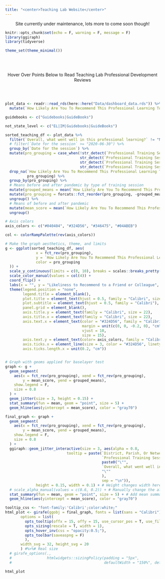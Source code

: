 ```yaml
---
title: "<center>Teaching Lab Website</center>"
---
```


<center>
Site currently under maintenance, lots more to come soon though!
</center>

```r
knitr::opts_chunk$set(echo = F, warning = F, message = F)
library(ggiraph)
library(tidyverse)

theme_set(theme_minimal())
```



<br>
<br>

<center> Hover Over Points Below to Read Teaching Lab Professional Development Reviews </center>

<br>
<br>

```r
plot_data <- readr::read_rds(here::here("Data/dashboard_data.rds")) %>%
  mutate(`How Likely Are You To Recommend This Professional Learning To A Colleague Or Friend?` = as.numeric(`How Likely Are You To Recommend This Professional Learning To A Colleague Or Friend?`))

guidebooks <- c("Guidebooks|GuideBooks")

not_state_level <- c("EL|IM|Guidebooks|GuideBooks")

sorted_teaching_df <- plot_data %>%
  filter(`Overall, what went well in this professional learning?` != "No Response") %>%
  # filter(`Date for the session` >= "2020-06-30") %>%
  group_by(`Date for the session`) %>%
  mutate(pro_grouping = case_when(!str_detect(`Professional Training Session`, not_state_level) == T ~ "State-Level",
                                  str_detect(`Professional Training Session`, "IM") == T ~ "Illustrative Mathematics",
                                  str_detect(`Professional Training Session`, guidebooks) == T ~ "Guidebooks",
                                  str_detect(`Professional Training Session`, "EL") == T ~ "EL")) %>%
  drop_na(`How Likely Are You To Recommend This Professional Learning To A Colleague Or Friend?`,
          pro_grouping) %>%
  group_by(pro_grouping) %>%
  # Means before and after pandemic by type of training session
  mutate(grouped_means = mean(`How Likely Are You To Recommend This Professional Learning To A Colleague Or Friend?`, na.rm = T)) %>%
  mutate(pro_grouping = forcats::fct_reorder(pro_grouping, -grouped_means)) %>%
  ungroup() %>%
  # Means of before and after pandemic
  mutate(mean_score = mean(`How Likely Are You To Recommend This Professional Learning To A Colleague Or Friend?`)) %>%
  ungroup()

# Axis colors 
axis_colors <- c("#040404", "#324D56", "#346475", "#04ABEB")

col <- colorRampPalette(rev(axis_colors))

# Make the graph aesthetics, theme, and limits
g <- ggplot(sorted_teaching_df, aes(
              x = fct_rev(pro_grouping), 
              y = `How Likely Are You To Recommend This Professional Learning To A Colleague Or Friend?`, 
              color = pro_grouping
  )) +
  scale_y_continuous(limits = c(0, 10), breaks = scales::breaks_pretty(n = 10)) +
  scale_color_manual(values = col(4)) +
  coord_flip() +
  labs(x = "", y = "Likeliness to Recommend to a Friend or Colleague", title = "Explore Teaching Lab Reviews") +
  theme(legend.position = "none",
        legend.title = element_blank(),
        plot.title = element_text(hjust = 0.5, family = "Calibri", size = 30, face = "bold"),
        plot.subtitle = element_text(hjust = 0.5, family = "Calibri"),
        panel.grid = element_blank(),
        axis.title.y = element_text(family = "Calibri", size = 22),
        axis.title.x = element_text(family = "Calibri", size = 22),
        axis.text.x = element_text(color = "#324D56", family = "Calibri", 
                                   margin = unit(c(0, 0, -0.2, 0), "cm"),
                                   vjust = 10,
                                   size = 15),
        axis.text.y = element_text(color= axis_colors, family = "Calibri", size = 15),
        axis.ticks.x = element_line(size = 3, color = "#324D56", linetype = 2),
        axis.ticks.length.x = unit(0.2, "cm"))


# Graph with geoms applied for baselayer test
graph <- g + 
  geom_segment(
    aes(x = fct_rev(pro_grouping), xend = fct_rev(pro_grouping),
        y = mean_score, yend = grouped_means),
    show.legend = F,
    size = 0.8
  ) +
  geom_jitter(size = 3, height = 0.15) +
  stat_summary(fun = mean, geom = "point", size = 5) +
  geom_hline(aes(yintercept = mean_score), color = "gray70")

final_graph <- graph +
  geom_segment(
    aes(x = fct_rev(pro_grouping), xend = fct_rev(pro_grouping),
        y = mean_score, yend = grouped_means),
    show.legend = F,
    size = 0.8
  ) +
  ggiraph::geom_jitter_interactive(size = 3, aes(alpha = 0.8,
                            tooltip = paste(`District, Parish, Or Network`, 
                                            `Professional Training Session`,
                                            paste0("\"",
                                            `Overall, what went well in this professional learning?`,
                                            "\""
                                            ),
                                            sep = "\n")), 
              height = 0.15, width = 0.1) + # Height changes width here since coord_flip already happened
  # scale_alpha_manual(values = c(0.6, 0.2)) + # Manually change the alpha since they need to be set for different n
  stat_summary(fun = mean, geom = "point", size = 5) + # Add mean summary point
  geom_hline(aes(yintercept = mean_score), color = "gray70")

tooltip_css <- "font-family:'Calibri';color:white;"
html_plot <- girafe(ggobj = final_graph, fonts = list(sans = "Calibri"),
       options = list(
         opts_tooltip(offx = 15, offy = 15, use_cursor_pos = T, use_fill = T, css = tooltip_css),
         opts_sizing(rescale = T, width = 1),
         opts_hover_inv(css = "opacity:0.5;"),
         opts_toolbar(saveaspng = F)
         ),
       width_svg = 32, height_svg = 20
       ) #%>%# Real size
  # girafe_options(.,
  #                htmlwidgets::sizingPolicy(padding = "5px",
  #                                          defaultWidth = "150%", defaultHeight = "150%"))

html_plot
```

